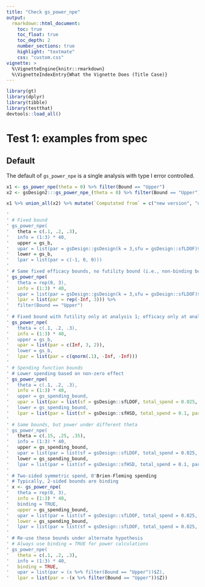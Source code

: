 ```yaml
---
title: "Check gs_power_npe"
output:
  rmarkdown::html_document:
    toc: true
    toc_float: true
    toc_depth: 2
    number_sections: true
    highlight: "textmate"
    css: "custom.css"
vignette: >
  %\VignetteEngine{knitr::rmarkdown}
  %\VignetteIndexEntry{What the Vignette Does (Title Case)}
---
```


```r
library(gt)
library(dplyr)
library(tibble)
library(testthat)
devtools::load_all()
```


# Test 1: examples from spec

## Default
The default of `gs_power_npe` is a single analysis with type I error controlled.
```r
x1 <- gs_power_npe(theta = 0) %>% filter(Bound == "Upper")
x2 <- gsDesign2:::gs_power_npe_(theta = 0) %>% filter(Bound == "Upper")

x1 %>% union_all(x2) %>% mutate(`Computated from` = c("new version", "old version"))
```

```r
'
' # Fixed bound
' gs_power_npe(
'   theta = c(.1, .2, .3),
'   info = (1:3) * 40,
'   upper = gs_b,
'   upar = list(par = gsDesign::gsDesign(k = 3,sfu = gsDesign::sfLDOF)$upper$bound),
'   lower = gs_b,
'   lpar = list(par = c(-1, 0, 0)))
'
' # Same fixed efficacy bounds, no futility bound (i.e., non-binding bound), null hypothesis
' gs_power_npe(
'   theta = rep(0, 3),
'   info = (1:3) * 40,
'   upar = list(par = gsDesign::gsDesign(k = 3,sfu = gsDesign::sfLDOF)$upper$bound),
'   lpar = list(par = rep(-Inf, 3))) %>%
'   filter(Bound == "Upper")
'
' # Fixed bound with futility only at analysis 1; efficacy only at analyses 2, 3
' gs_power_npe(
'   theta = c(.1, .2, .3),
'   info = (1:3) * 40,
'   upper = gs_b,
'   upar = list(par = c(Inf, 3, 2)),
'   lower = gs_b,
'   lpar = list(par = c(qnorm(.1), -Inf, -Inf)))
'
' # Spending function bounds
' # Lower spending based on non-zero effect
' gs_power_npe(
'   theta = c(.1, .2, .3),
'   info = (1:3) * 40,
'   upper = gs_spending_bound,
'   upar = list(par = list(sf = gsDesign::sfLDOF, total_spend = 0.025, param = NULL, timing = NULL)),
'   lower = gs_spending_bound,
'   lpar = list(par = list(sf = gsDesign::sfHSD, total_spend = 0.1, param = -1, timing = NULL)))
'
' # Same bounds, but power under different theta
' gs_power_npe(
'   theta = c(.15, .25, .35),
'   info = (1:3) * 40,
'   upper = gs_spending_bound,
'   upar = list(par = list(sf = gsDesign::sfLDOF, total_spend = 0.025, param = NULL, timing = NULL)),
'   lower = gs_spending_bound,
'   lpar = list(par = list(sf = gsDesign::sfHSD, total_spend = 0.1, param = -1, timing = NULL)))
'
' # Two-sided symmetric spend, O'Brien-Fleming spending
' # Typically, 2-sided bounds are binding
' x <- gs_power_npe(
'   theta = rep(0, 3),
'   info = (1:3) * 40,
'   binding = TRUE,
'   upper = gs_spending_bound,
'   upar = list(par = list(sf = gsDesign::sfLDOF, total_spend = 0.025, param = NULL, timing = NULL)),
'   lower = gs_spending_bound,
'   lpar = list(par = list(sf = gsDesign::sfLDOF, total_spend = 0.025, param = NULL, timing = NULL)))
'
' # Re-use these bounds under alternate hypothesis
' # Always use binding = TRUE for power calculations
' gs_power_npe(
'   theta = c(.1, .2, .3),
'   info = (1:3) * 40,
'   binding = TRUE,
'   upar = list(par = (x %>% filter(Bound == "Upper"))$Z),
'   lpar = list(par = -(x %>% filter(Bound == "Upper"))$Z))

```


